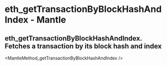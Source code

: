 # eth_getTransactionByBlockHashAndIndex  - Mantle

## eth_getTransactionByBlockHashAndIndex. Fetches a transaction by its block hash and index


<MantleMethod_getTransactionByBlockHashAndIndex  />
